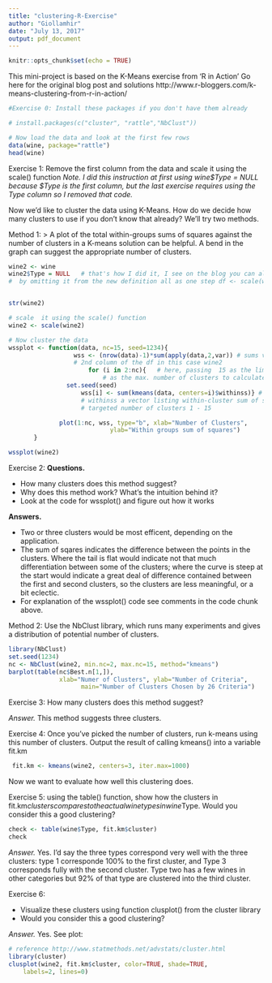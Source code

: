 ---
title: "clustering-R-Exercise"
author: "Giollamhir"
date: "July 13, 2017"
output: pdf_document
---

```{r setup, include=FALSE}
knitr::opts_chunk$set(echo = TRUE)
```
 This mini-project is based on the K-Means exercise from 'R in Action'
 Go here for the original blog post and solutions
 http://www.r-bloggers.com/k-means-clustering-from-r-in-action/

```{r start, include=FALSE}

#Exercise 0: Install these packages if you don't have them already

# install.packages(c("cluster", "rattle","NbClust"))

# Now load the data and look at the first few rows
data(wine, package="rattle")
head(wine)
```
 
 Exercise 1: Remove the first column from the data and scale it using the scale() function
 *Note.*  _I did this instruction at first using wine$Type = NULL because $Type is the first column, but the last exercise requires using the Type column so I removed that code._ 
 
  Now we'd like to cluster the data using K-Means. How do we decide how many clusters to use if you don't know that already? We'll try two methods.

 Method 1: 
 > A plot of the total within-groups sums of squares against the number of clusters in a K-means solution can be helpful. A bend in the  graph can suggest the appropriate number of clusters. 
 
 
```{r ex1, include=TRUE}
wine2 <- wine
wine2$Type = NULL   # that's how I did it, I see on the blog you can also do it 
#  by omitting it from the new definition all as one step df <- scale(wine[-1])


str(wine2)

# scale  it using the scale() function
wine2 <- scale(wine2)

# Now cluster the data
wssplot <- function(data, nc=15, seed=1234){
	              wss <- (nrow(data)-1)*sum(apply(data,2,var)) # sums variances across
	              # 2nd column of the df in this case wine2
               	      for (i in 2:nc){   # here, passing  15 as the limit
               	          # as the max. number of clusters to calculate and graph
		        set.seed(seed)
	                wss[i] <- sum(kmeans(data, centers=i)$withinss)} # kmeans provides
	                # withinss a vector listing within-cluster sum of squares, one component                   # per cluster. this runs kmeans then provides the sum of squares for each
	                # targeted number of clusters 1 - 15

		      plot(1:nc, wss, type="b", xlab="Number of Clusters",
	                        ylab="Within groups sum of squares")
	   }

wssplot(wine2)

```


 Exercise 2:
 **Questions.**
 
   * How many clusters does this method suggest?
   * Why does this method work? What's the intuition behind it?
   * Look at the code for wssplot() and figure out how it works
   
   **Answers.**
   
   * Two or three clusters would be  most efficent, depending on the application. 
   * The sum of sqares indicates the difference between the points in the clusters. Where the tail is flat would indicate not that much differentiation between some of the clusters; where the curve is steep at the start would indicate a great deal of difference contained between the first and second clusters, so the clusters are less meaningful, or a bit eclectic.
   * For explanation of the wssplot() code see comments in the code chunk above.

 Method 2: Use the NbClust library, which runs many experiments and gives a distribution of potential number of clusters.

```{r ex2, echo=FALSE}

library(NbClust)
set.seed(1234)
nc <- NbClust(wine2, min.nc=2, max.nc=15, method="kmeans")
barplot(table(nc$Best.n[1,]),
	          xlab="Numer of Clusters", ylab="Number of Criteria",
		            main="Number of Clusters Chosen by 26 Criteria")

```
 
 Exercise 3: How many clusters does this method suggest?

*Answer.* This method suggests three clusters.

 Exercise 4: Once you've picked the number of clusters, run k-means using this number of clusters. Output the result of calling kmeans()  into a variable fit.km
 
```{r ex4, include=TRUE}

 fit.km <- kmeans(wine2, centers=3, iter.max=1000)

```

 Now we want to evaluate how well this clustering does.

 Exercise 5: using the table() function, show how the clusters in fit.km$clusters compares to the actual wine types in wine$Type. Would you consider this a good clustering?
 
 
```{r ex5, echo=FALSE}


check <- table(wine$Type, fit.km$cluster)
check

```

 *Answer.* Yes. I'd say the three types correspond very well with the three clusters: type 1 corresponde 100% to the first cluster, and Type 3 corresponds fully with the second cluster. Type two has a few wines in other categories but 92% of that type are clustered into  the third cluster.
 
 Exercise 6:
 
 * Visualize these clusters using  function clusplot() from the cluster library 
 * Would you consider this a good clustering?
 
 *Answer.* Yes. See plot:
 
```{r ex6, echo=FALSE}

# reference http://www.statmethods.net/advstats/cluster.html
library(cluster) 
clusplot(wine2, fit.km$cluster, color=TRUE, shade=TRUE, 
  	labels=2, lines=0)

```
